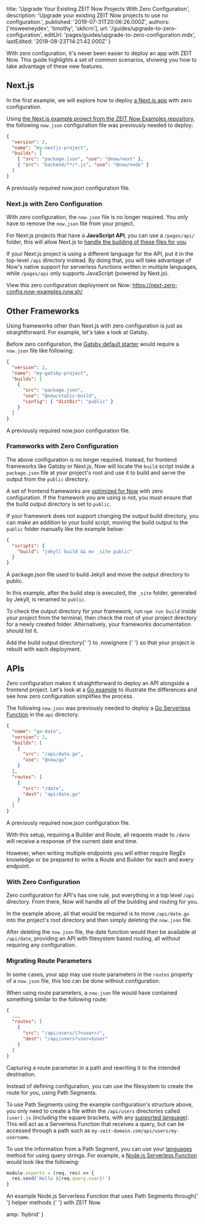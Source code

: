 
  title: 'Upgrade Your Existing ZEIT Now Projects With Zero Configuration',
  description:
    'Upgrade your existing ZEIT Now projects to use no configuration.',
  published: '2019-07-31T20:06:26.000Z',
  authors: ['msweeneydev', 'timothy', 'skllcrn'],
  url: '/guides/upgrade-to-zero-configuration',
  editUrl: 'pages/guides/upgrade-to-zero-configuration.mdx',
  lastEdited: '2019-08-23T14:21:42.000Z'
}

With zero configuration, it's never been easier to deploy an app with ZEIT Now. This guide highlights a set of common scenarios, showing you how to take advantage of these new features.

## Next.js

In the first example, we will explore how to deploy [a Next.js app](/guides/deploying-nextjs-with-now) with zero configuration.

Using [the Next.js example project from the ZEIT Now Examples repository](https://github.com/zeit/now-examples/tree/master/nextjs), the following `now.json` configuration file was previously needed to deploy:

```json
{
  "version": 2,
  "name": "my-nextjs-project",
  "builds": [
    { "src": "package.json", "use": "@now/next" },
    { "src": "backend/**/*.js", "use": "@now/node" }
  ]
}
```

<Caption>
  A previously required <InlineCode>now.json</InlineCode> configuration file.
</Caption>

### Next.js with Zero Configuration

With zero configuration, the `now.json` file is no longer required. You only have to remove the `now.json` file from your project.

For Next.js projects that have a **JavaScript API**, you can use a `/pages/api/` folder, this will allow Next.js to [handle the building of these files for you](https://nextjs.org/docs#api-routes).

If your Next.js project is using a different language for the API, put it in the top-level `/api` directory instead. By doing that, you will take advantage of Now's native support for serverless functions written in multiple languages, while `/pages/api` only supports JavaScript (powered by Next.js).

View this zero configuration deployment on Now: <https://next-zero-config.now-examples.now.sh/>

## Other Frameworks

Using frameworks other than Next.js with zero configuration is just as straightforward. For example, let's take a look at Gatsby.

Before zero configuration, the [Gatsby default starter](https://github.com/gatsbyjs/gatsby-starter-default) would require a `now.json` file like following:

```json
{
  "version": 2,
  "name": "my-gatsby-project",
  "builds": [
    {
      "src": "package.json",
      "use": "@now/static-build",
      "config": { "distDir": "public" }
    }
  ]
}
```

<Caption>
  A previously required <InlineCode>now.json</InlineCode> configuration file.
</Caption>

### Frameworks with Zero Configuration

The above configuration is no longer required. Instead, for frontend frameworks like Gatsby or Next.js, Now will locate the `build` script inside a `package.json` file at your project's root and use it to build and serve the output from the `public` directory.

A set of frontend frameworks are [optimized for Now](/docs/v2/build-step/#optimized-frameworks) with zero configuration. If the framework you are using is not, you must ensure that the build output directory is set to `public`.

If your framework does not support changing the output build directory, you can make an addition to your build script, moving the build output to the `public` folder manually like the example below:

```json
{
  "scripts": {
    "build": "jekyll build && mv _site public"
  }
}
```

<Caption>
  A <InlineCode>package.json</InlineCode> file used to build Jekyll and move the
  output directory to <InlineCode>public</InlineCode>.
</Caption>

In this example, after the build step is executed, the `_site` folder, generated by Jekyll, is renamed to `public`.

To check the output directory for your framework, run `npm run build` inside your project from the terminal, then check the root of your project directory for a newly created folder. Alternatively, your frameworks documentation should list it.

<Note>
  Add the build output directory{' '}
  <GenericLink href="/guides/prevent-uploading-sourcepaths-with-nowignore">
    to <InlineCode>.nowignore</InlineCode>
  </GenericLink>{' '}
  so that your project is rebuilt with each deployment.
</Note>

## APIs

Zero configuration makes it straightforward to deploy an API alongside a frontend project. Let's look at a [Go example](/docs/v2/serverless-functions/supported-languages#go) to illustrate the differences and see how zero configuration simplifies the process.

The following `now.json` was previously needed to deploy a [Go Serverless Function](/docs/v2/serverless-functions/introduction) in the `api` directory.

```json
{
  "name": "go-date",
  "version": 2,
  "builds": [
    {
      "src": "/api/date.go",
      "use": "@now/go"
    }
  ],
  "routes": [
    {
      "src": "/date",
      "dest": "api/date.go"
    }
  ]
}
```

<Caption>
  A previously required <InlineCode>now.json</InlineCode> configuration file.
</Caption>

With this setup, requiring a Builder and Route, all requests made to `/date` will receive a response of the current date and time.

However, when writing multiple endpoints you will either require RegEx knowledge or be prepared to write a Route and Builder for each and every endpoint.

### With Zero Configuration

Zero configuration for API's has one rule, put everything in a top level `/api` directory. From there, Now will handle all of the building and routing for you.

In the example above, all that would be required is to move `/api/date.go` into the project's root directory and then simply deleting the `now.json` file.

After deleting the `now.json` file, the date function would then be available at `/api/date`, providing an API with filesystem based routing, all without requiring any configuration.

### Migrating Route Parameters

In some cases, your app may use route parameters in the `routes` property of a `now.json` file, this too can be done without configuration.

When using route parameters, a `now.json` file would have contained something similar to the following route:

```json
{
  ...
  "routes": [
    {
      "src": "/api/users/(?<user>)",
      "dest": "/api/users?user=$user"
    }
  ]
}
```

<Caption>
  Capturing a route parameter in a path and rewriting it to the intended
  destination.
</Caption>

Instead of defining configuration, you can use the filesystem to create the route for you, using Path Segments.

To use Path Segments using the example configuration's structure above, you only need to create a file within the `/api/users` directories called `[user].js` (including the square brackets, with any [supported language](/docs/v2/serverless-functions/supported-languages)). This will act as a Serverless Function that receives a query, but can be accessed through a path such as `my-zeit-domain.com/api/users/my-username`.

To use the information from a Path Segment, you can use your [languages](/docs/v2/serverless-functions/supported-languages) method for using query strings. For example, a [Node.js Serverless Function](/docs/v2/serverless-functions/supported-languages#node.js) would look like the following:

```js
module.exports = (req, res) => {
  res.send(`Hello ${req.query.user}!`)
}
```

<Caption>
  An example Node.js Serverless Function that uses Path Segments through{' '}
  <GenericLink href="/docs/v2/serverless-functions/supported-languages#node.js-helpers">
    helper methods
  </GenericLink>{' '}
  with ZEIT Now.
</Caption>


  amp: 'hybrid'
}
